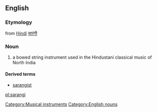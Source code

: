 ==English==
{{wikipedia|Sarangi}}
===Etymology===
from [[Hindi]] [[सारंगी]]
===Noun===
{{en-noun}}

#a bowed string instrument used in the Hindustani classical music of North India

====Derived terms====
*[[sarangist]]
{{anagrams:en/aaginrs}}
[[Category:Musical instruments]]
[[Category:English nouns]]

[[pl:sarangi]]